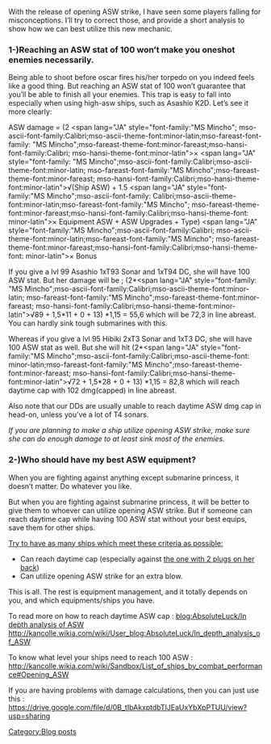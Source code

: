 <p class="MsoNormal">With the release of opening ASW strike, I have seen some players falling for misconceptions. I’ll try to correct those, and provide a short analysis to show how we can best utilize this new mechanic.</p>
==='''1-)Reaching an ASW stat of 100 won’t make you oneshot enemies necessarily.'''===
<p class="MsoNormal">Being able to shoot before oscar fires his/her torpedo on you indeed feels like a good thing. But reaching an ASW stat of 100 won’t guarantee that you’ll be able to finish all your enemies. This trap is easy to fall into especially when using high-asw ships, such as Asashio K2D. Let’s see it more clearly:</p>

<p class="MsoNormal">ASW damage = (2 <span lang="JA" style="font-family:"MS Mincho"; mso-ascii-font-family:Calibri;mso-ascii-theme-font:minor-latin;mso-fareast-font-family: "MS Mincho";mso-fareast-theme-font:minor-fareast;mso-hansi-font-family:Calibri; mso-hansi-theme-font:minor-latin">×</span> <span lang="JA" style="font-family: "MS Mincho";mso-ascii-font-family:Calibri;mso-ascii-theme-font:minor-latin; mso-fareast-font-family:"MS Mincho";mso-fareast-theme-font:minor-fareast; mso-hansi-font-family:Calibri;mso-hansi-theme-font:minor-latin">√</span>(Ship ASW) + 1.5 <span lang="JA" style="font-family:"MS Mincho";mso-ascii-font-family: Calibri;mso-ascii-theme-font:minor-latin;mso-fareast-font-family:"MS Mincho"; mso-fareast-theme-font:minor-fareast;mso-hansi-font-family:Calibri;mso-hansi-theme-font: minor-latin">×</span> Equipment ASW + ASW Upgrades + Type) <span lang="JA" style="font-family:"MS Mincho";mso-ascii-font-family:Calibri; mso-ascii-theme-font:minor-latin;mso-fareast-font-family:"MS Mincho"; mso-fareast-theme-font:minor-fareast;mso-hansi-font-family:Calibri;mso-hansi-theme-font: minor-latin">×</span> Bonus</p>

<p class="MsoNormal">If you give a lvl 99 Asashio 1xT93 Sonar and 1xT94 DC, she will have 100 ASW stat. But her damage will be ; (2*<span lang="JA" style="font-family: "MS Mincho";mso-ascii-font-family:Calibri;mso-ascii-theme-font:minor-latin; mso-fareast-font-family:"MS Mincho";mso-fareast-theme-font:minor-fareast; mso-hansi-font-family:Calibri;mso-hansi-theme-font:minor-latin">√</span>89 + 1,5*11 + 0 + 13) *1,15 = 55,6 which will be 72,3 in line abreast. You can hardly sink tough submarines with this.</p>

<p class="MsoNormal">Whereas if you give a lvl 95 Hibiki 2xT3 Sonar and 1xT3 DC, she will have 100 ASW stat as well. But she will hit (2*<span lang="JA" style="font-family:"MS Mincho";mso-ascii-font-family:Calibri;mso-ascii-theme-font: minor-latin;mso-fareast-font-family:"MS Mincho";mso-fareast-theme-font:minor-fareast; mso-hansi-font-family:Calibri;mso-hansi-theme-font:minor-latin">√</span>72 + 1,5*28 + 0 + 13) *1,15 = 82,8 which will reach daytime cap with 102 dmg(capped) in line abreast.</p>

<p class="MsoNormal">
</p>

<p class="MsoNormal">Also note that our DDs are usually unable to reach daytime ASW dmg cap in head-on, unless you’ve a lot of T4 sonars.</p>

<p class="MsoNormal">''If you are planning to make a ship utilize opening ASW strike, make sure she can do enough damage to at least sink most of the enemies.''</p>

<p class="MsoNormal">
</p>
==='''2-)Who should have my best ASW equipment?'''===
<p class="MsoNormal">When you are fighting against anything except submarine princess, it doesn’t matter. Do whatever you like.</p>

<p class="MsoNormal">But when you are fighting against submarine princess, it will be better to give them to whoever can utilize opening ASW strike. But if someone can reach daytime cap while having 100 ASW stat without your best equips, save them for other ships.</p>

<p class="MsoNormal"><u>Try to have as many ships which meet these criteria as possible:</u></p>


*Can reach daytime cap (especially against [[Submarine Princess|the one with 2 plugs on her back]])
*Can utilize opening ASW strike for an extra blow.
<p class="MsoNormal">
</p>

<p class="MsoNormal">This is all. The rest is equipment management, and it totally depends on you, and which equipments/ships you have.</p>

<p class="MsoNormal">
</p>

<p class="MsoNormal">To read more on how to reach daytime ASW cap : [http://User blog:AbsoluteLuck/In depth analysis of ASW http://kancolle.wikia.com/wiki/User_blog:AbsoluteLuck/In_depth_analysis_of_ASW]</p>

<p class="MsoNormal">To know what level your ships need to reach 100 ASW : http://kancolle.wikia.com/wiki/Sandbox/List_of_ships_by_combat_performance#Opening_ASW</p>

<p class="MsoNormal">If you are having problems with damage calculations, then you can just use this : https://drive.google.com/file/d/0B_tIbAkxptdbTlJEaUxYbXpPTUU/view?usp=sharing</p>
[[Category:Blog posts]]